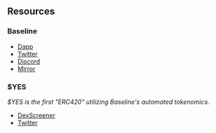 ## Resources

### Baseline

- [Dapp](https://app.baseline.markets/)
- [Twitter](https://twitter.com/baselinemarkets)
- [Discord](https://discord.gg/baseline)
- [Mirror](https://mirror.xyz/0xe7AD459A24A10C5E94B76CcD24da62A8394eBf5f)


### $YES

*$YES is the first "ERC420" utilizing Baseline's automated tokenomics.*

- [DexScreener](https://dexscreener.com/blast/0x83b5D4d9228C45DDC1026cDed689214cFEC26fF6)
- [Twitter](https://twitter.com/YESMONEY420)

